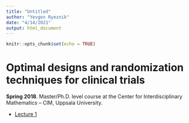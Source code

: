 ```yaml
---
title: "Untitled"
author: "Yevgen Ryeznik"
date: "4/14/2021"
output: html_document
---
```


```r
knitr::opts_chunk$set(echo = TRUE)
```

#  Optimal designs and randomization techniques for clinical trials

**Spring 2018**. Master/Ph.D. level course at the Center for Interdisciplinary Mathematics – CIM, Uppsala University.

- [Lecture 1](lecture01.html)
